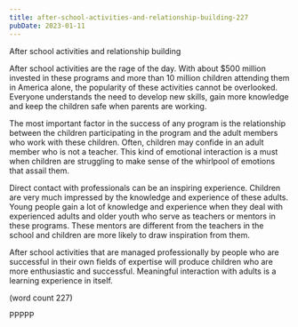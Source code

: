 ```yaml
---
title: after-school-activities-and-relationship-building-227
pubDate: 2023-01-11
---
```


After school activities and relationship building

After school activities are the rage of the day. With about $500 million
invested in these programs and more than 10 million children attending 
them in America alone, the popularity of these activities cannot be 
overlooked. Everyone understands the need to develop new skills, gain more 
knowledge and keep the children safe when parents are working. 

The most important factor in the success of any program is the 
relationship between the children participating in the program and the 
adult members who work with these children. Often, children may confide in 
an adult member who is not a teacher. This kind of emotional interaction 
is a must when children are struggling to make sense of the whirlpool of 
emotions that assail them.

Direct contact with professionals can be an inspiring experience. Children 
are very much impressed by the knowledge and experience of these adults. 
Young people gain a lot of knowledge and experience when they deal with 
experienced adults and older youth who serve as teachers or mentors in 
these programs. These mentors are different from the teachers in the 
school and children are more likely to draw inspiration from them.

After school activities that are managed professionally by people who are 
successful in their own fields of expertise will produce children who are 
more enthusiastic and successful. Meaningful interaction with adults is a 
learning experience in itself. 

(word count 227)

PPPPP